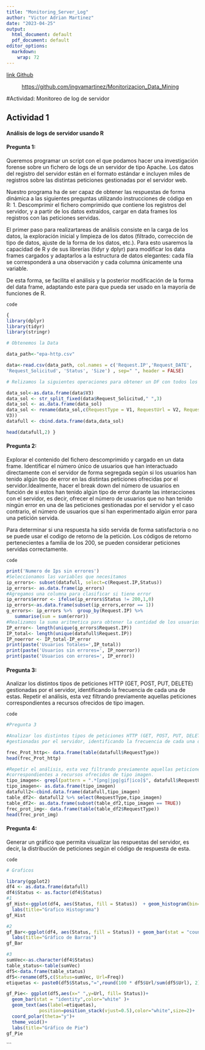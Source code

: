 ```yaml
---
title: "Monitoring_Server_Log"
author: "Victor Adrian Martinez"
date: "2023-04-25"
output:
  html_document: default
  pdf_document: default
editor_options:
  markdown:
    wrap: 72
---
```


[link Github](https://github.com/ingvamartinez/Monitorizacion_Data_Mining)

:   <https://github.com/ingvamartinez/Monitorizacion_Data_Mining>

#Actividad: Monitoreo de log de servidor

## Actividad 1

#### Análisis de logs de servidor usando R

#### Pregunta 1:

Queremos programar un script con el que podamos hacer una investigación
forense sobre un fichero de logs de un servidor de tipo Apache. Los
datos del registro del servidor están en el formato estándar e incluyen
miles de registros sobre las distintas peticiones gestionadas por el
servidor web.

Nuestro programa ha de ser capaz de obtener las respuestas de forma
dinámica a las siguientes preguntas utilizando instrucciones de código
en R: 1. Descomprimir el fichero comprimido que contiene los registros
del servidor, y a partir de los datos extraídos, cargar en data frames
los registros con las peticiones servidas.

El primer paso para realizartareas de análisis consiste en la carga de
los datos, la exploración inicial y limpieza de los datos (filtrado,
corrección de tipo de datos, ajuste de la forma de los datos, etc.).
Para esto usaremos la capacidad de R y de sus librerías (tidyr y dplyr)
para modificar los data frames cargados y adaptarlos a la estructura de
datos elegantes: cada fila se corresponderá a una observación y cada
columna únicamente una variable.

De esta forma, se facilita el análisis y la posterior modificación de la
forma del data frame, adaptando este para que pueda ser usado en la
mayoría de funciones de R.

`code`

```r

{
library(dplyr)
library(tidyr) 
library(stringr)

# Obtenemos la Data

data_path<-"epa-http.csv"

data<-read.csv(data_path, col.names = c('Request.IP','Request_DATE',
'Request_Solicitud', 'Status', 'Size') , sep=" ", header = FALSE)

# Relizamos la siguientes operaciones para obtener un DF con todos los datos

data_sol<-as.data.frame(data$V3) 
data_sol <- str_split_fixed(data$Request_Solicitud," ",3) 
data_sol <- as.data.frame(data_sol) 
data_sol <- rename(data_sol,c(RequestType = V1, RequestUrl = V2, RequestProtocol =
V3)) 
datafull <- cbind.data.frame(data,data_sol)

head(datafull,2) }

```

#### Pregunta 2:

Explorar el contenido del fichero descomprimido y cargado en un data
frame. Identificar el número único de usuarios que han interactuado
directamente con el servidor de forma segregada según si los usuarios
han tenido algún tipo de error en las distintas peticiones ofrecidas por
el servidor.Idealmente, hacer el break down del número de usuarios en
función de si estos han tenido algún tipo de error durante las
interacciones con el servidor, es decir, ofrecer el número de usuarios
que no han tenido ningún error en una de las peticiones gestionadas por
el servidor y el caso contrario, el número de usuarios que sí han
experimentado algún error para una petición servida.

Para determinar si una respuesta ha sido servida de forma satisfactoria
o no se puede usar el codigo de retorno de la petición. Los códigos de
retorno pertenecientes a familia de los 200, se pueden considerar
peticiones servidas correctamente.

`code`

```r

print('Numero de Ips sin errores')
#Seleccionamos las variables que necesitamos
ip_errors<- subset(datafull, select=c(Request.IP,Status))
ip_errors<- as.data.frame(ip_errors)
#Agregamos una columna para clasificar si tiene error
ip_errors$error <- ifelse(ip_errors$Status != 200,1,0)
ip_errors<-as.data.frame(subset(ip_errors,error == 1))
g_errors<- ip_errors %>%  group_by(Request.IP) %>% 
   summarise(sum = sum(error))
#Realizamos la suma aritmetica para obtener la cantidad de los usuarios con errores y sin errores
IP_error<- length(unique(g_errors$Request.IP))
IP_total<- length(unique(datafull$Request.IP))
IP_noerror <- IP_total-IP_error
print(paste('Usuarios Totales=',IP_total))
print(paste('Usuarios sin errores=', IP_noerror))
print(paste('Usuarios con errores=', IP_error))
```

#### Pregunta 3:

Analizar los distintos tipos de peticiones HTTP (GET, POST, PUT, DELETE)
gestionadas por el servidor, identificando la frecuencia de cada una de
estas. Repetir el análisis, esta vez filtrando previamente aquellas
peticiones correspondientes a recursos ofrecidos de tipo imagen.

`code`

```r

#Pregunta 3

#Analizar los distintos tipos de peticiones HTTP (GET, POST, PUT, DELETE) 
#gestionadas por el servidor, identificando la frecuencia de cada una de estas.

frec_Prot_http<- data.frame(table(datafull$RequestType))
head(frec_Prot_http)


```

```r
#Repetir el análisis, esta vez filtrando previamente aquellas peticiones 
#correspondientes a recursos ofrecidos de tipo imagen.
tipo_imagen<- grepl(pattern = ".*[png|jpg|gif|ico]$", datafull$RequestUrl)
tipo_imagen<- as.data.frame(tipo_imagen)
datafull2<-cbind.data.frame(datafull,tipo_imagen)
table_df2<- datafull2 %>% select(RequestType,tipo_imagen)
table_df2<- as.data.frame(subset(table_df2,tipo_imagen == TRUE))
frec_prot_img<- data.frame(table(table_df2$RequestType))
head(frec_prot_img)
```

#### Pregunta 4:

Generar un gráfico que permita visualizar las respuestas del servidor,
es decir, la distribución de peticiones según el código de respuesta de
esta.

`code`

```r
# Graficos

library(ggplot2)
df4 <- as.data.frame(datafull)
df4$Status <- as.factor(df4$Status)
#1
gf_Hist<-ggplot(df4, aes(Status, fill = Status))  + geom_histogram(bin=10,stat = "count")+
  labs(title="Grafico Histograma")
gf_Hist
```

```r
#2
gf_Bar<-ggplot(df4, aes(Status, fill = Status)) + geom_bar(stat = "count")+
  labs(title="Gráfico de Barras")
gf_Bar
```

```r
#3
sumVec<-as.character(df4$Status)
table_status<-table(sumVec)
df5<-data.frame(table_status)
df5<-rename(df5,c(Status=sumVec, Url=Freq))
etiquetas <- paste0(df5$Status,"=",round(100 * df5$Url/sum(df5$Url), 2), "%")

gf_Pie<- ggplot(df5,aes(x=" ",y=Url, fill= Status))+
  geom_bar(stat = "identity",color="white" )+
  geom_text(aes(label=etiquetas),
            position=position_stack(vjust=0.5),color="white",size=2)+
  coord_polar(theta="y")+
  theme_void()+
  labs(title="Gráfico de Pie")
gf_Pie
```

\`\`\`
